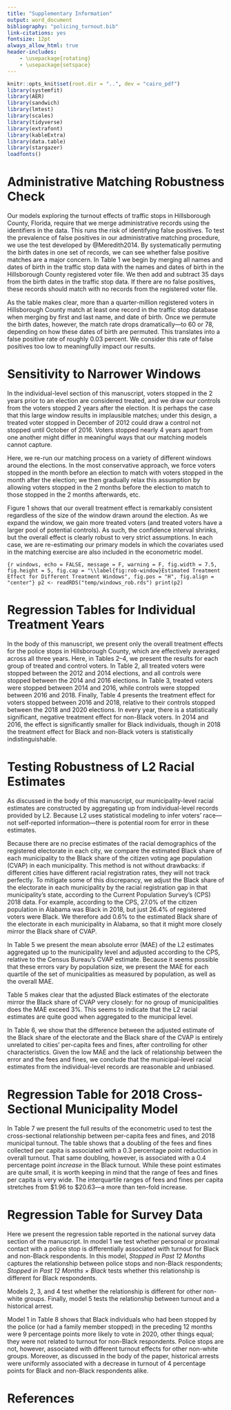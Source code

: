 ```yaml
---
title: "Supplementary Information"
output: word_document
bibliography: "policing_turnout.bib"
link-citations: yes
fontsize: 12pt
always_allow_html: true
header-includes:
    - \usepackage{rotating}
    - \usepackage{setspace}
---
```

```r
knitr::opts_knit$set(root.dir = "..", dev = "cairo_pdf")
library(systemfit)
library(AER)
library(sandwich)
library(lmtest)
library(scales)
library(tidyverse)
library(extrafont)
library(kableExtra)
library(data.table)
library(stargazer)
loadfonts()
```
\pagenumbering{gobble}
\pagenumbering{arabic}
\doublespacing


# Administrative Matching Robustness Check {-}

Our models exploring the turnout effects of traffic stops in Hillsborough County, Florida, require that we merge administrative records using the identifiers in the data. This runs the risk of identifying false positives. To test the prevalence of false positives in our administrative matching procedure, we use the test developed by @Meredith2014. By systematically permuting the birth dates in one set of records, we can see whether false positive matches are a major concern. In Table 1 we begin by merging all names and dates of birth in the traffic stop data with the names and dates of birth in the Hillsborough County registered voter file. We then add and subtract 35 days from the birth dates in the traffic stop data. If there are no false positives, these records should match with no records from the registered voter file.

\begin{singlespace}
```r
table <- readRDS("./temp/plus_minus_35.rds")

j <- table %>% 
  mutate_all(linebreak) %>% 
  knitr::kable(booktabs = T, caption = "(\\#tab:change-dobs) Results of Shifting Birthdates", linesep = "", escape = F,
               col.names = linebreak(c("Group", "Number of Matches Between\nTraffic Stop and Voter File Records")),
               align = "c") %>% 
  kable_styling(latex_options = c("HOLD_position"),
                position = "center")
j
```
\end{singlespace}

As the table makes clear, more than a quarter-million registered voters in Hillsborough County match at least one record in the traffic stop database when merging by first and last name, and date of birth. Once we permute the birth dates, however, the match rate drops dramatically---to 60 or 78, depending on how these dates of birth are permuted. This translates into a false positive rate of roughly 0.03 percent. We consider this rate of false positives too low to meaningfully impact our results.

# Sensitivity to Narrower Windows {-}

In the individual-level section of this manuscript, voters stopped in the 2 years prior to an election are considered treated, and we draw our controls from the voters stopped 2 years after the election. It is perhaps the case that this large window results in implausible matches; under this design, a treated voter stopped in December of 2012 could draw a control not stopped until October of 2016. Voters stopped nearly 4 years apart from one another might differ in meaningful ways that our matching models cannot capture.

Here, we re-run our matching process on a variety of different windows around the elections. In the most conservative approach, we force voters stopped in the month before an election to match with voters stopped in the month after the election; we then gradually relax this assumption by allowing voters stopped in the 2 months before the election to match to those stopped in the 2 months afterwards, etc.

Figure 1 shows that our overall treatment effect is remarkably consistent regardless of the size of the window drawn around the election. As we expand the window, we gain more treated voters (and treated voters have a larger pool of potential controls). As such, the confidence interval shrinks, but the overall effect is clearly robust to very strict assumptions. In each case, we are re-estimating our primary models in which the covariates used in the matching exercise are also included in the econometric model.

```{r windows, echo = FALSE, message = F, warning = F, fig.width = 7.5, fig.height = 5, fig.cap = "\\label{fig:rob-window}Estimated Treatment Effect for Different Treatment Windows", fig.pos = "H", fig.align = "center"}
p2 <- readRDS("temp/windows_rob.rds")
print(p2)
```

# Regression Tables for Individual Treatment Years {-}

In the body of this manuscript, we present only the overall treatment effects for the police stops in Hillsborough County, which are effectively averaged across all three years. Here, in Tables 2--4, we present the results for each group of treated and control voters. In Table 2, all treated voters were stopped between the 2012 and 2014 elections, and all controls were stopped between the 2014 and 2016 elections. In Table 3, treated voters were stopped between 2014 and 2016, while controls were stopped between 2016 and 2018. Finally, Table 4 presents the treatment effect for voters stopped between 2016 and 2018, relative to their controls stopped between the 2018 and 2020 elections. In every year, there is a statistically significant, negative treatment effect for non-Black voters. In 2014 and 2016, the effect is significantly smaller for Black individuals, though in 2018 the treatment effect for Black and non-Black voters is statistically indistinguishable.

\begin{singlespace}
\input{"../temp/dind_reg_y2014-11-04.tex"}
\end{singlespace}

\begin{singlespace}
\input{"../temp/dind_reg_y2016-11-08.tex"}
\end{singlespace}

\begin{singlespace}
\input{"../temp/dind_reg_y2018-11-06.tex"}
\end{singlespace}

# Testing Robustness of L2 Racial Estimates {-}

As discussed in the body of this manuscript, our municipality-level racial estimates are constructed by aggregating up from individual-level records provided by L2. Because L2 uses statistical modeling to infer voters' race---not self-reported information---there is potential room for error in these estimates.

Because there are no precise estimates of the racial demographics of the registered electorate in each city, we compare the estimated Black share of each municipality to the Black share of the citizen voting age population (CVAP) in each municipality. This method is not without drawbacks: if different cities have different racial registration rates, they will not track perfectly. To mitigate some of this discrepancy, we adjust the Black share of the electorate in each municipality by the racial registration gap in that municipality's state, according to the Current Population Survey's (CPS) 2018 data. For example, according to the CPS, 27.0% of the citizen population in Alabama was Black in 2018, but just 26.4% of registered voters were Black. We therefore add 0.6% to the estimated Black share of the electorate in each municipality in Alabama, so that it might more closely mirror the Black share of CVAP.

In Table 5 we present the mean absolute error (MAE) of the L2 estimates aggregated up to the municipality level and adjusted according to the CPS, relative to the Census Bureau's CVAP estimate. Because it seems possible that these errors vary by population size, we present the MAE for each quartile of the set of municipalities as measured by population, as well as the overall MAE.

\begin{singlespace}
```r
t <- readRDS("./temp/maes.rds") %>%
  mutate_all(~ gsub("[%]", "\\\\%", .))
j <- t %>%
  mutate_all(linebreak) %>%
  knitr::kable(booktabs = T, caption = "(\\#tab:mae) MAE of L2 Municipality Estimates, CVAP", linesep = "", escape = F,
               col.names = linebreak(colnames(t)),
               align = "c") %>%
  kable_styling(latex_options = c("HOLD_position"),
                position = "center")
j
```
\end{singlespace}

Table 5 makes clear that the adjusted Black estimates of the electorate mirror the Black share of CVAP very closely: for no group of municipalities does the MAE exceed 3%. This seems to indicate that the L2 racial estimates are quite good when aggregated to the municipal level.

In Table 6, we show that the difference between the adjusted estimate of the Black share of the electorate and the Black share of the CVAP is entirely unrelated to cities' per-capita fees and fines, after controlling for other characteristics. Given the low MAE and the lack of relationship between the error and the fees and fines, we conclude that the municipal-level racial estimates from the individual-level records are reasonable and unbiased.

\begin{singlespace}
\input{"../temp/mae_clean.tex"}
\end{singlespace}

# Regression Table for 2018 Cross-Sectional Municipality Model {-}

In Table 7 we present the full results of the econometric used to test the cross-sectional relationship between per-capita fees and fines, and 2018 municipal turnout. The table shows that a doubling of the fees and fines collected per capita is associated with a 0.3 percentage point reduction in overall turnout. That same doubling, however, is associated with a 0.4 percentage point *increase* in the Black turnout. While these point estimates are quite small, it is worth keeping in mind that the range of fees and fines per capita is very wide. The interquartile ranges of fees and fines per capita stretches from \$1.96 to \$20.63---a more than ten-fold increase.

\begin{singlespace}
\input{"../temp/cog_cross_clean.tex"}
\end{singlespace}

# Regression Table for Survey Data {-}

Here we present the regression table reported in the national survey data section of the manuscript. In model 1 we test whether personal or proximal contact with a police stop is differentially associated with turnout for Black and non-Black respondents. In this model, *Stopped in Past 12 Months* captures the relationship between police stops and non-Black respondents; *Stopped in Past 12 Months × Black* tests whether this relationship is different for Black respondents.

Models 2, 3, and 4 test whether the relationship is different for other non-white groups. Finally, model 5 tests the relationship between turnout and a historical arrest.

\begin{singlespace}
\input{"../temp/anes_clean.tex"}
\end{singlespace}

Model 1 in Table 8 shows that Black individuals who had been stopped by the police (or had a family member stopped) in the preceding 12 months were 9 percentage points more likely to vote in 2020, other things equal; they were not related to turnout for non-Black respondents. Police stops are not, however, associated with different turnout effects for other non-white groups. Moreover, as discussed in the body of the paper, historical arrests were uniformly associated with a decrease in turnout of 4 percentage points for Black and non-Black respondents alike. 


\newpage
# References {-}